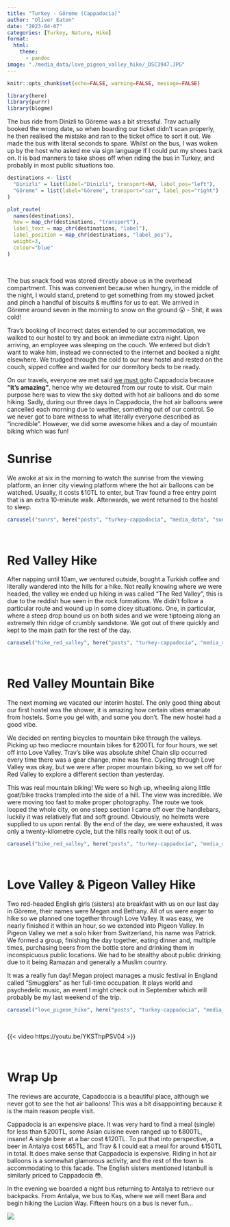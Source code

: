 ```yaml
---
title: "Turkey - Göreme (Cappadocia)"
author: "Oliver Eaton"
date: "2023-04-07"
categories: [Turkey, Nature, Hike]
format: 
  html:
    theme: 
      - pandoc
image: "./media_data/love_pigeon_valley_hike/_DSC3947.JPG"
---
```


```r
knitr::opts_chunk$set(echo=FALSE, warning=FALSE, message=FALSE)
```

```r
library(here)
library(purrr)
library(blogme)
```

The bus ride from Dinizli to Göreme was a bit stressful. Trav actually booked the wrong date, so when boarding our ticket didn't scan properly, he then realised the mistake and ran to the ticket office to sort it out. We made the bus with literal seconds to spare. Whilst on the bus, I was woken up by the host who asked me via sign language if I could put my shoes back on. It is bad manners to take shoes off when riding the bus in Turkey, and probably in most public situations too.

```r
destinations <- list(
  "Dinizli" = list(label="Dinizli", transport=NA, label_pos="left"),
  "Göreme" = list(label="Göreme", transport="car", label_pos="right")
)

plot_route(
  names(destinations),
  how = map_chr(destinations, "transport"),
  label_text = map_chr(destinations, "label"),
  label_position = map_chr(destinations, "label_pos"),
  weight=3,
  colour="blue"
)
```

<br>

The bus snack food was stored directly above us in the overhead compartment. This was convenient because when hungry, in the middle of the night, I would stand, pretend to get something from my stowed jacket and pinch a handful of biscuits & muffins for us to eat. We arrived in Göreme around seven in the morning to snow on the ground 😮 - Shit, it was cold!

Trav's booking of incorrect dates extended to our accommodation, we walked to our hostel to try and book an immediate extra night. Upon arriving, an employee was sleeping on the couch. We entered but didn't want to wake him, instead we connected to the internet and booked a night elsewhere. We trudged through the cold to our new hostel and rested on the couch, sipped coffee and waited for our dormitory beds to be ready.

On our travels, everyone we met said [we must go]{.underline}to Cappadocia because **"it's amazing"**, hence why we detoured from our route to visit. Our main purpose here was to view the sky dotted with hot air balloons and do some hiking. Sadly, during our three days in Cappadocia, the hot air balloons were cancelled each morning due to weather, something out of our control. So we never got to bare witness to what literally everyone described as "incredible". However, we did some awesome hikes and a day of mountain biking which was fun!

# Sunrise

We awoke at six in the morning to watch the sunrise from the viewing platform, an inner city viewing platform where the hot air balloons can be watched. Usually, it costs ₺10TL to enter, but Trav found a free entry point that is an extra 10-minute walk. Afterwards, we went returned to the hostel to sleep.

```r
carousel("sunrs", here("posts", "turkey-cappadocia", "media_data", "sunrise", "sunrise.yml"))
```

<br>

# Red Valley Hike

After napping until 10am, we ventured outside, bought a Turkish coffee and literally wandered into the hills for a hike. Not really knowing where we were headed, the valley we ended up hiking in was called "The Red Valley", this is due to the reddish hue seen in the rock formations. We didn't follow a particular route and wound up in some dicey situations. One, in particular, where a steep drop bound us on both sides and we were tiptoeing along an extremely thin ridge of crumbly sandstone. We got out of there quickly and kept to the main path for the rest of the day.

```r
carousel("hike_red_valley", here("posts", "turkey-cappadocia", "media_data", "red_valley_hike", "red_valley_hike.yml"))
```

<br>

# Red Valley Mountain Bike

The next morning we vacated our interim hostel. The only good thing about our first hostel was the shower, it is amazing how certain vibes emanate from hostels. Some you gel with, and some you don't. The new hostel had a good vibe.

We decided on renting bicycles to mountain bike through the valleys. Picking up two mediocre mountain bikes for ₺200TL for four hours, we set off into Love Valley. Trav's bike was absolute shite! Chain slip occurred every time there was a gear change, mine was fine. Cycling through Love Valley was okay, but we were after proper mountain biking, so we set off for Red Valley to explore a different section than yesterday.

This was real mountain biking! We were so high up, wheeling along little goat/bike tracks trampled into the side of a hill. The view was incredible. We were moving too fast to make proper photography. The route we took looped the whole city, on one steep section I came off over the handlebars, luckily it was relatively flat and soft ground. Obviously, no helmets were supplied to us upon rental. By the end of the day, we were exhausted, it was only a twenty-kilometre cycle, but the hills really took it out of us.

```r
carousel("bike_red_valley", here("posts", "turkey-cappadocia", "media_data", "red_valley_bike", "red_valley_bike.yml"))
```

<br>

# Love Valley & Pigeon Valley Hike

Two red-headed English girls (sisters) ate breakfast with us on our last day in Göreme, their names were Megan and Bethany. All of us were eager to hike so we planned one together through Love Valley. It was easy, we nearly finished it within an hour, so we extended into Pigeon Valley. In Pigeon Valley we met a solo hiker from Switzerland, his name was Patrick. We formed a group, finishing the day together, eating dinner and, multiple times, purchasing beers from the bottle store and drinking them in inconspicuous public locations. We had to be stealthy about public drinking due to it being Ramazan and generally a Muslim country.

It was a really fun day! Megan project manages a music festival in England called "Smugglers" as her full-time occupation. It plays world and psychedelic music, an event I might check out in September which will probably be my last weekend of the trip.

```r
carousel("love_pigeon_hike", here("posts", "turkey-cappadocia", "media_data", "love_pigeon_valley_hike", "love_pigeon_valley_hike.yml"))
```

<br>

{{< video https://youtu.be/YKSThpPSV04 >}}

<br>

# Wrap Up

The reviews are accurate, Capadoccia is a beautiful place, although we never got to see the hot air balloons! This was a bit disappointing because it is the main reason people visit.

Cappadocia is an expensive place. It was very hard to find a meal (single) for less than ₺200TL, some Asian cuisine even ranged up to ₺800TL, insane! A single beer at a bar cost ₺120TL. To put that into perspective, a beer in Antalya cost ₺65TL, and Trav & I could eat a meal for around ₺150TL in total. It does make sense that Cappadocia is expensive. Riding in hot air balloons is a somewhat glamorous activity, and the rest of the town is accommodating to this facade. The English sisters mentioned Istanbull is similarly priced to Cappadocia 😳.

In the evening we boarded a night bus returning to Antalya to retrieve our backpacks. From Antalya, we bus to Kaş, where we will meet Bara and begin hiking the Lucian Way. Fifteen hours on a bus is never fun...

![](media_data/misc/_DSC3963.JPG)
